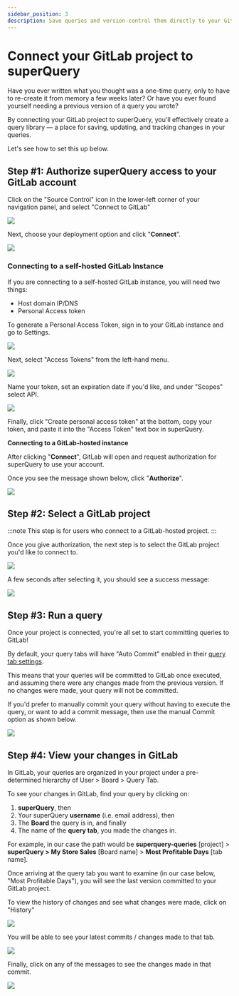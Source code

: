 ```yaml
---
sidebar_position: 3
description: Save queries and version-control them directly to your GitLab project
---
```


# Connect your GitLab project to superQuery

Have you ever written what you thought was a one-time query, only to have to re-create it from memory a few weeks later? Or have you ever found yourself needing a previous version of a query you wrote?

By connecting your GitLab project to superQuery, you'll effectively create a query library &mdash; a place for saving, updating, and tracking changes in your queries.

Let's see how to set this up below.

## Step #1: Authorize superQuery access to your GitLab account

Click on the "Source Control" icon in the lower-left corner of your navigation panel, and select "Connect to GitLab"

![](../../../static/img/superquery/GitLabConnect-2.png)

Next, choose your deployment option and click "**Connect**".

![](../../../static/img/superquery/image-29.png)

### Connecting to a self-hosted GitLab Instance

If you are connecting to a self-hosted GitLab instance, you will need two things:

* Host domain IP/DNS
* Personal Access token

To generate a Personal Access Token, sign in to your GitLab instance and go to Settings.

![](../../../static/img/superquery/image-30.png)

Next, select "Access Tokens" from the left-hand menu.

![](../../../static/img/superquery/image-31.png)

Name your token, set an expiration date if you'd like, and under "Scopes" select API.

![](../../../static/img/superquery/image-32.png)

Finally, click "Create personal access token" at the bottom, copy your token, and paste it into the "Access Token" text box in superQuery.

**Connecting to a GitLab-hosted instance**

After clicking "**Connect**", GitLab will open and request authorization for superQuery to use your account.

Once you see the message shown below, click "**Authorize**".

![](../../../static/img/superquery/image-33.png)

## Step #2: Select a GitLab project

:::note
This step is for users who connect to a GitLab-hosted project.
:::

Once you give authorization, the next step is to select the GitLab project you'd like to connect to.

![](../../../static/img/superquery/image-34.png)

A few seconds after selecting it, you should see a success message:

![](../../../static/img/superquery/image-35.png)

## Step #3: Run a query

Once your project is connected, you're all set to start committing queries to GitLab!

By default, your query tabs will have "Auto Commit" enabled in their [query tab settings](../superquery-editor/tab-settings.mdx#source-control).

This means that your queries will be committed to GitLab once executed, and assuming there were any changes made from the previous version. If no changes were made, your query will not be committed.

If you'd prefer to manually commit your query without having to execute the query, or want to add a commit message, then use the manual Commit option as shown below.

![](../../../static/img/superquery/ManualCommit.gif)

## Step #4: View your changes in GitLab

In GitLab, your queries are organized in your project under a pre-determined hierarchy of User > Board > Query Tab.

To see your changes in GitLab, find your query by clicking on:

1. **superQuery**, then
2. Your superQuery **username** (i.e. email address), then
3. The **Board** the query is in, and finally
4. The name of the **query tab**, you made the changes in.

For example, in our case the path would be **superquery-queries** \[project] > **superQuery > My Store Sales** \[Board name] > **Most Profitable Days** \[tab name].

Once arriving at the query tab you want to examine (in our case below, "Most Profitable Days"), you will see the last version committed to your GitLab project.

To view the history of changes and see what changes were made, click on "History"

![](../../../static/img/superquery/image-37.png)

You will be able to see your latest commits / changes made to that tab.

![](../../../static/img/superquery/image-38.png)

Finally, click on any of the messages to see the changes made in that commit.

![](../../../static/img/superquery/image-39.png)

